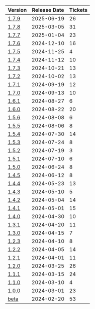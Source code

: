 | Version                  | Release Date | Tickets |
| ------------------------ | ------------ | ------- |
| [1.7.9](changelog/1.7.9) | 2025-06-19   | 26      |
| [1.7.8](changelog/1.7.8) | 2025-03-05   | 31      |
| [1.7.7](changelog/1.7.7) | 2025-01-04   | 23      |
| [1.7.6](changelog/1.7.6) | 2024-12-10   | 16      |
| [1.7.5](changelog/1.7.5) | 2024-11-25   | 4       |
| [1.7.4](changelog/1.7.4) | 2024-11-12   | 10      |
| [1.7.3](changelog/1.7.3) | 2024-10-21   | 13      |
| [1.7.2](changelog/1.7.2) | 2024-10-02   | 13      |
| [1.7.1](changelog/1.7.1) | 2024-09-19   | 12      |
| [1.7.0](changelog/1.7.0) | 2024-09-13   | 10      |
| [1.6.1](changelog/1.6.1) | 2024-08-27   | 6       |
| [1.6.0](changelog/1.6.0) | 2024-08-22   | 20      |
| [1.5.6](changelog/1.5.6) | 2024-08-08   | 6       |
| [1.5.5](changelog/1.5.5) | 2024-08-06   | 8       |
| [1.5.4](changelog/1.5.4) | 2024-07-30   | 14      |
| [1.5.3](changelog/1.5.3) | 2024-07-24   | 8       |
| [1.5.2](changelog/1.5.2) | 2024-07-19   | 3       |
| [1.5.1](changelog/1.5.1) | 2024-07-10   | 6       |
| [1.5.0](changelog/1.5.0) | 2024-06-24   | 8       |
| [1.4.5](changelog/1.4.5) | 2024-06-12   | 8       |
| [1.4.4](changelog/1.4.4) | 2024-05-23   | 13      |
| [1.4.3](changelog/1.4.3) | 2024-05-10   | 5       |
| [1.4.2](changelog/1.4.2) | 2024-05-04   | 14      |
| [1.4.1](changelog/1.4.1) | 2024-05-01   | 15      |
| [1.4.0](changelog/1.4.0) | 2024-04-30   | 10      |
| [1.3.1](changelog/1.3.1) | 2024-04-20   | 11      |
| [1.3.0](changelog/1.3.0) | 2024-04-15   | 7       |
| [1.2.3](changelog/1.2.3) | 2024-04-10   | 8       |
| [1.2.2](changelog/1.2.2) | 2024-04-05   | 14      |
| [1.2.1](changelog/1.2.1) | 2024-04-01   | 11      |
| [1.2.0](changelog/1.2.0) | 2024-03-25   | 26      |
| [1.1.1](changelog/1.1.1) | 2024-03-15   | 24      |
| [1.1.0](changelog/1.1.0) | 2024-03-10   | 4       |
| [1.0.0](changelog/1.0.0) | 2024-03-01   | 23      |
| [beta](changelog/beta)   | 2024-02-20   | 53      |
